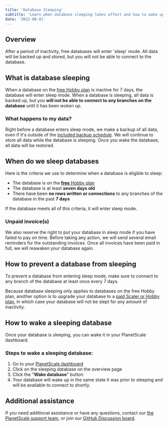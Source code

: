 ```yaml
---
title: 'Database Sleeping'
subtitle: 'Learn when database sleeping takes effect and how to wake up a sleeping database.'
date: '2022-08-01'
---
```



## Overview

After a period of inactivity, free databases will enter 'sleep' mode. All data will be backed up and stored, but you will not be able to connect to the database.

## What is database sleeping

When a database on the [free Hobby plan](/docs/concepts/billing#planet-scale-plans) is inactive for 7 days, the database will enter sleep mode. When a database is sleeping, all data is backed up, but you **will not be able to connect to any branches on the database** until it has been woken up.

<ImageBlock alt='PlanetScale dashboard overview page - Sleeping databases' src={databases} />

### What happens to my data?

Right before a database enters sleep mode, we make a backup of all data, even if it's outside of the [included backup schedule](/docs/concepts/back-up-and-restore). We will continue to store all data while the database is sleeping. Once you wake the database, all data will be restored.

## When do we sleep databases

Here is the criteria we use to determine when a database is eligible to sleep:

- The database is on the [**free** Hobby plan](/docs/concepts/billing#planet-scale-plans)
- The database is at least **seven days old**
- There have been **no rows written or connections** to any branches of the database in the past **7 days**

If the database meets all of this criteria, it will enter sleep mode.

### Unpaid invoice(s)

We also reserve the right to put your database in sleep mode if you have failed to pay on time. Before taking any action, we will send several email reminders for the outstanding invoices. Once all invoices have been paid in full, we will reawaken your database again.

## How to prevent a database from sleeping

To prevent a database from entering sleep mode, make sure to connect to any branch of the database at least once every 7 days.

Because database sleeping only applies to databases on the free Hobby plan, another option is to upgrade your database to a [paid Scaler or Hobby plan](/docs/concepts/billing#planet-scale-plans), in which case your database will not be slept for any amount of inactivity.

## How to wake a sleeping database

Once your database is sleeping, you can wake it in your PlanetScale dashboard.

<ImageBlock alt='PlanetScale dashboard database page - Sleeping database' src={database} />

### Steps to wake a sleeping database:

1. Go to your [PlanetScale dashboard](https://app.planetscale.com)
2. Click on the sleeping database on the overview page
3. Click the "**Wake database**" button
4. Your database will wake up in the same state it was prior to sleeping and will be available to connect to shortly.

## Additional assistance

If you need additional assistance or have any questions, contact our [the PlanetScale support team](https://support.planetscale.com), or join our [GitHub Discussion board](https://github.com/planetscale/discussion/discussions).
